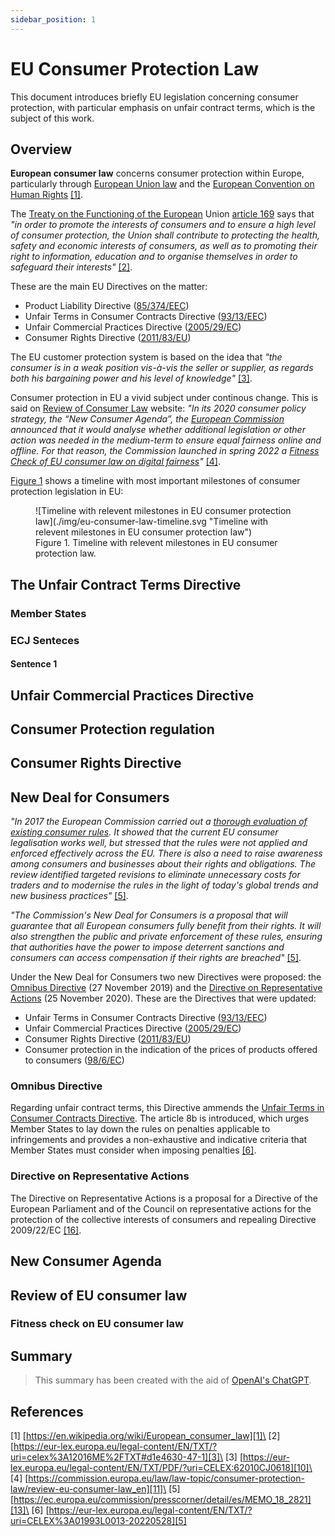 ```yaml
---
sidebar_position: 1
---
```


# EU Consumer Protection Law

This document introduces briefly EU legislation concerning consumer protection, with particular emphasis on unfair contract terms, which is the subject of this work.

## Overview

**European consumer law** concerns consumer protection within Europe, particularly through [European Union law][9] and the [European Convention on Human Rights][8] [\[1\]](#1).

The [Treaty on the Functioning of the European][2] Union [article 169][3] says that _"in order to promote the interests of consumers and to ensure a high level of consumer protection, the Union shall contribute to protecting the health, safety and economic interests of consumers, as well as to promoting their right to information, education and to organise themselves in order to safeguard their interests"_ [\[2\]](#2).

These are the main EU Directives on the matter:
* Product Liability Directive ([85/374/EEC][4])
* Unfair Terms in Consumer Contracts Directive ([93/13/EEC][5])
* Unfair Commercial Practices Directive ([2005/29/EC][6])
* Consumer Rights Directive ([2011/83/EU][7])

The EU customer protection system is based on the idea that _"the consumer is in a weak position vis-à-vis the seller or supplier, as regards both his bargaining power and his level of knowledge"_ [\[3\]](#3).

Consumer protection in EU a vivid subject under continous change. This is said on [Review of Consumer Law][11] website: _"In its 2020 consumer policy strategy, the “New Consumer Agenda”, the [European Commission](https://commission.europa.eu/index_en) announced that it would analyse whether additional legislation or other action was needed in the medium-term to ensure equal fairness online and offline. For that reason, the Commission launched in spring 2022 a [Fitness Check of EU consumer law on digital fairness][12]"_ [\[4\]](#4).

[Figure 1](#figure_1) shows a timeline with most important milestones of consumer protection legislation in EU:

<figure id="figure_1" class="image">
  ![Timeline with relevent milestones in EU consumer protection law](./img/eu-consumer-law-timeline.svg "Timeline with relevent milestones in EU consumer protection law")
  <figcaption >Figure 1. Timeline with relevent milestones in EU consumer protection law.</figcaption>
</figure>

## The Unfair Contract Terms Directive

### Member States

### ECJ Senteces

#### Sentence 1

## Unfair Commercial Practices Directive

## Consumer Protection regulation

## Consumer Rights Directive

## New Deal for Consumers

_"In 2017 the European Commission carried out a [thorough evaluation of existing consumer rules][17]. It showed that the current EU consumer legalisation works well, but stressed that the rules were not applied and enforced effectively across the EU. There is also a need to raise awareness among consumers and businesses about their rights and obligations. The review identified targeted revisions to eliminate unnecessary costs for traders and to modernise the rules in the light of today's global trends and new business practices"_ [\[5\]](#5).

_"The Commission's New Deal for Consumers is a proposal that will guarantee that all European consumers fully benefit from their rights. It will also strengthen the public and private enforcement of these rules, ensuring that authorities have the power to impose deterrent sanctions and consumers can access compensation if their rights are breached"_ [\[5\]](#5).

Under the New Deal for Consumers two new Directives were proposed: the [Omnibus Directive][15] (27 November 2019) and the [Directive on Representative Actions][16] (25 November 2020). These are the Directives that were updated:
* Unfair Terms in Consumer Contracts Directive ([93/13/EEC][5])
* Unfair Commercial Practices Directive ([2005/29/EC][6])
* Consumer Rights Directive ([2011/83/EU][7])
* Consumer protection in the indication of the prices of products offered to consumers ([98/6/EC][14])

### Omnibus Directive

Regarding unfair contract terms, this Directive ammends the [Unfair Terms in Consumer Contracts Directive][5]. The article 8b is introduced, which urges Member States to lay down the rules on penalties applicable to infringements and provides a non-exhaustive and indicative criteria that Member States must consider when imposing penalties [\[6\]](#6).

### Directive on Representative Actions

The Directive on Representative Actions is a proposal for a Directive of the European Parliament and of the Council on representative actions for the protection of the collective interests of consumers and repealing Directive 2009/22/EC [\[16\]](#16).

## New Consumer Agenda

## Review of EU consumer law

### Fitness check on EU consumer law


## Summary

> This summary has been created with the aid of [OpenAI's ChatGPT][18].

## References

<a id="1"/> \[1\] [https://en.wikipedia.org/wiki/European_consumer_law][1]\
<a id="2"/> \[2\] [https://eur-lex.europa.eu/legal-content/EN/TXT/?uri=celex%3A12016ME%2FTXT#d1e4630-47-1][3]\
<a id="3"/> \[3\] [https://eur-lex.europa.eu/legal-content/EN/TXT/PDF/?uri=CELEX:62010CJ0618][10]\
<a id="4"/> \[4\] [https://commission.europa.eu/law/law-topic/consumer-protection-law/review-eu-consumer-law_en][11]\
<a id="5"/> \[5\] [https://ec.europa.eu/commission/presscorner/detail/es/MEMO_18_2821][13]\
<a id="6"/> \[6\] [https://eur-lex.europa.eu/legal-content/EN/TXT/?uri=CELEX%3A01993L0013-20220528][5]

[1]: https://en.wikipedia.org/wiki/European_consumer_law
[2]: https://eur-lex.europa.eu/legal-content/EN/TXT/?uri=celex%3A12016ME%2FTXT
[3]: https://eur-lex.europa.eu/legal-content/EN/TXT/?uri=celex%3A12016ME%2FTXT#d1e4630-47-1
[4]: https://eur-lex.europa.eu/legal-content/EN/ALL/?uri=celex%3A31985L0374
[5]: https://eur-lex.europa.eu/legal-content/EN/TXT/?uri=celex%3A31993L0013
[6]: https://eur-lex.europa.eu/legal-content/EN/TXT/?uri=celex%3A32005L0029
[7]: https://eur-lex.europa.eu/legal-content/EN/TXT/?uri=celex%3A32011L0083
[8]: https://www.echr.coe.int/documents/d/echr/convention_ENG
[9]: https://eur-lex.europa.eu/homepage.html
[10]: https://eur-lex.europa.eu/legal-content/EN/TXT/PDF/?uri=CELEX:62010CJ0618
[11]: https://commission.europa.eu/law/law-topic/consumer-protection-law/review-eu-consumer-law_en
[12]: https://ec.europa.eu/info/law/better-regulation/have-your-say/initiatives/13413-Digital-fairness-fitness-check-on-EU-consumer-law_en
[13]: https://ec.europa.eu/commission/presscorner/detail/es/MEMO_18_2821
[14]: https://eur-lex.europa.eu/legal-content/EN/TXT/?uri=CELEX%3A31998L0006
[15]: https://eur-lex.europa.eu/eli/dir/2019/2161/oj
[16]: https://eur-lex.europa.eu/legal-content/EN/TXT/?uri=uriserv:OJ.L_.2020.409.01.0001.01.ENG
[17]: https://ec.europa.eu/newsroom/just/items/59332
[18]: https://chat.openai.com/auth/login